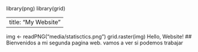 

library(png)
library(grid)

---
title: "My Website"
---
img <- readPNG("media/statisctics.png")
grid.raster(img)
Hello, Website!
## Bienvenidos a mi segunda pagina web.
vamos a ver si podemos trabajar 
